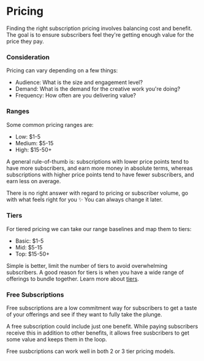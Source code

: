 # Pricing

Finding the right subscription pricing involves balancing cost and benefit. The goal is to ensure subscribers feel they're getting enough value for the price they pay.

### Consideration

Pricing can vary depending on a few things:

- Audience: What is the size and engagement level?
- Demand: What is the demand for the creative work you're doing?
- Frequency: How often are you delivering value?

### Ranges

Some common pricing ranges are:

- Low: $1-5
- Medium: $5-15
- High: $15-50+

A general rule-of-thumb is: subscriptions with lower price points tend to have more subscribers, and earn more money in absolute terms, whereas subscriptions with higher price points tend to have fewer subscribers, and earn less on average.

There is no right answer with regard to pricing or subscriber volume, go with what feels right for you ✨ You can always change it later.

### Tiers

For tiered pricing we can take our range baselines and map them to tiers:

- Basic: $1-5
- Mid: $5-15
- Top: $15-50+

Simple is better, limit the number of tiers to avoid overwhelming subscribers. A good reason for tiers is when you have a wide range of offerings to bundle together. Learn more about [tiers](https://docs.withfabric.xyz/hypersub/tiers).

### Free Subscriptions

Free subscriptions are a low commitment way for subscribers to get a taste of your offerings and see if they want to fully take the plunge.

A free subscription could include just one benefit. While paying subscribers receive this in addition to other benefits, it allows free susbcribers to get some value and keeps them in the loop.

Free susbcriptions can work well in both 2 or 3 tier pricing models.
